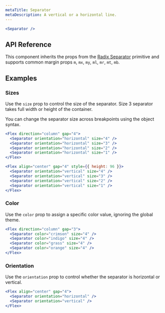 ```yaml
---
metaTitle: Separator
metaDescription: A vertical or a horizontal line.
---
```


```jsx live=true
<Separator />
```

## API Reference

This component inherits the props from the [Radix Separator](/docs/primitives/components/separator) primitive and supports common margin props `m`, `mx`, `my`, `ml`, `mr`, `mt`, `mb`.

<ThemesPropsTable name="separator" />

## Examples

### Sizes

Use the `size` prop to control the size of the separator. Size 3 separator takes full width or height of the container.

You can change the separator size across breakpoints using the object syntax.

```jsx live="true"
<Flex direction="column" gap="4">
  <Separator orientation="horizontal" size="4" />
  <Separator orientation="horizontal" size="3" />
  <Separator orientation="horizontal" size="2" />
  <Separator orientation="horizontal" size="1" />
</Flex>
```

```jsx live="true"
<Flex align="center" gap="4" style={{ height: 96 }}>
  <Separator orientation="vertical" size="4" />
  <Separator orientation="vertical" size="3" />
  <Separator orientation="vertical" size="2" />
  <Separator orientation="vertical" size="1" />
</Flex>
```

### Color

Use the `color` prop to assign a specific color value, ignoring the global theme.

```jsx live=true
<Flex direction="column" gap="3">
  <Separator color="crimson" size="4" />
  <Separator color="indigo" size="4" />
  <Separator color="grass" size="4" />
  <Separator color="orange" size="4" />
</Flex>
```

### Orientation

Use the `orientation` prop to control whether the separator is horizontal or vertical.

```jsx live="true"
<Flex align="center" gap="4">
  <Separator orientation="horizontal" />
  <Separator orientation="vertical" />
</Flex>
```

